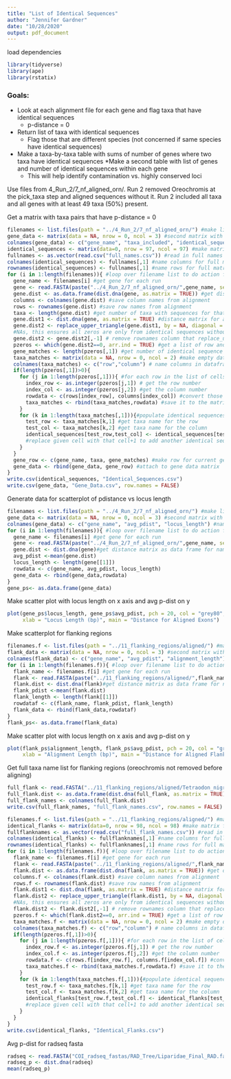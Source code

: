 ```yaml
---
title: "List of Identical Sequences"
author: "Jennifer Gardner"
date: "10/28/2020"
output: pdf_document
---
```

load dependencies
```r
library(tidyverse)
library(ape)
library(rstatix)
```



### Goals:
* Look at each alignment file for each gene and flag taxa that have identical sequences
  * p-distance = 0
* Return list of taxa with identical sequences
  * Flag those that are different species (not concerned if same species have identical sequences)
* Make a taxa-by-taxa table with sums of number of genes where two taxa have identical sequences
*Make a second table with list of genes and number of identical sequences within each gene
  * This will help identify contamination vs. highly conserved loci


Use files from 4_Run_2/7_nf_aligned_orn/. Run 2 removed Oreochromis at the pick_taxa step and aligned sequences without it. Run 2 included all taxa and all genes with at least 49 taxa (50%) present. 

Get a matrix with taxa pairs that have p-distance = 0

```r
filenames <- list.files(path = "../4_Run_2/7_nf_aligned_orn/") #make list of filenames of gene alignment fastas
gene_data <- matrix(data = NA, nrow = 0, ncol = 3) #second matrix with gene info
colnames(gene_data) <- c("gene_name", "taxa_included", "identical_sequences") #naming columns for gene info matrix
identical_sequences <- matrix(data=0, nrow = 97, ncol = 97) #make matrix for tallying identical sequences
fullnames <- as.vector(read.csv("full_names.csv")) #read in full names
colnames(identical_sequences) <- fullnames[,1] #name columns for full matrix
rownames(identical_sequences) <- fullnames[,1] #name rows for full matrix
for (i in 1:length(filenames)){ #loop over filename list to do action for each gene in folder
  gene_name <- filenames[i] #get gene for each run
  gene <- read.FASTA(paste("../4_Run_2/7_nf_aligned_orn/",gene_name, sep = "")) #read in gene alignment
  gene.dist <- as.data.frame(dist.dna(gene, as.matrix = TRUE)) #get distance matrix as data frame for names
  columns <- colnames(gene.dist) #save column names from alignment
  rows <- rownames(gene.dist) #save row names from alignment
  taxa <- length(gene.dist) #get number of taxa with sequences for that gene
  gene.dist1 <- dist.dna(gene, as.matrix = TRUE) #distance matrix for analysis
  gene.dist2 <- replace_upper_triangle(gene.dist1, by = NA, diagonal = FALSE) #replace upper triangle and diagonal with
  #NAs, this ensures all zeros are only from identical sequences without duplicates or self matches
  gene.dist2 <- gene.dist2[,-1] # remove rownames column that replace_upper_triangle generates
  pzeros <- which(gene.dist2==0, arr.ind = TRUE) #get a list of row and column numbers where p-dist = 0
  gene_matches <- length(pzeros[,1]) #get number of identical sequence pairs for this gene
  taxa_matches <- matrix(data = NA, nrow = 0, ncol = 2) #make empty data frame to save taxa matches
  colnames(taxa_matches) <- c("row","column") # name columns in dataframe
  if(length(pzeros[,1])>0){
    for (j in 1:length(pzeros[,1])){ #for each row in the list of cells where p-dist =0
      index_row <- as.integer(pzeros[j,1]) # get the row number
      index_col <- as.integer(pzeros[j,2]) #get the column number
      rowdata <- c(rows[index_row], columns[index_col]) #convert those to taxa names based on row/column names above
      taxa_matches <- rbind(taxa_matches,rowdata) #save it to the matrix created before for loop
    }
    for (k in 1:length(taxa_matches[,1])){#populate identical sequences matrix
      test_row <- taxa_matches[k,1] #get taxa name for the row
      test_col <- taxa_matches[k,2] #get taxa name for the column
      identical_sequences[test_row,test_col] <- identical_sequences[test_row,test_col] +1
      #replace given cell with that cell+1 to add another identical sequence to it.
    }
  }
  gene_row <- c(gene_name, taxa, gene_matches) #make row for current gene
  gene_data <- rbind(gene_data, gene_row) #attach to gene data matrix
}
write.csv(identical_sequences, "Identical_Sequences.csv")
write.csv(gene_data, "Gene_Data.csv", row.names = FALSE)
```


Generate data for scatterplot of pdistance vs locus length
```r
filenames <- list.files(path = "../4_Run_2/7_nf_aligned_orn/") #make list of filenames of gene alignment fastas
gene_data <- matrix(data = NA, nrow = 0, ncol = 3) #second matrix with gene info
colnames(gene_data) <- c("gene_name", "avg_pdist", "locus_length") #naming columns for gene info matrix
for (i in 1:length(filenames)){ #loop over filename list to do action for each gene in folder
  gene_name <- filenames[i] #get gene for each run
  gene <- read.FASTA(paste("../4_Run_2/7_nf_aligned_orn/",gene_name, sep = "")) #read in gene alignment
  gene.dist <- dist.dna(gene)#get distance matrix as data frame for names
  avg_pdist <-mean(gene.dist)
  locus_length <- length(gene[[1]])
  rowdata <- c(gene_name, avg_pdist, locus_length)
  gene_data <- rbind(gene_data,rowdata)
}
gene_ps<- as.data.frame(gene_data)

```

Make scatter plot with locus length on x axis and avg p-dist on y
```r
plot(gene_ps$locus_length, gene_ps$avg_pdist, pch = 20, col = "grey80", ylab = "Average P-Distance",
     xlab = "Locus Length (bp)", main = "Distance for Aligned Exons")
```

Make scatterplot for flanking regions
```r
filenames.f <- list.files(path = "../11_flanking_regions/aligned/") #make list of filenames of gene alignment fastas
flank_data <- matrix(data = NA, nrow = 0, ncol = 3) #second matrix with gene info
colnames(flank_data) <- c("gene_name", "avg_pdist", "alignment_length") #naming columns for gene info matrix
for (i in 1:length(filenames.f)){ #loop over filename list to do action for each gene in folder
  flank_name <- filenames.f[i] #get gene for each run
  flank <- read.FASTA(paste("../11_flanking_regions/aligned/",flank_name, sep = "")) #read in gene alignment
  flank.dist <- dist.dna(flank)#get distance matrix as data frame for names
  flank_pdist <-mean(flank.dist)
  flank_length <- length(flank[[1]])
  rowdataf <- c(flank_name, flank_pdist, flank_length)
  flank_data <- rbind(flank_data,rowdataf)
}
flank_ps<- as.data.frame(flank_data)

```

Make scatter plot with locus length on x axis and avg p-dist on y
```r
plot(flank_ps$alignment_length, flank_ps$avg_pdist, pch = 20, col = "grey80", ylab = "Average P-Distance",
     xlab = "Alignment Length (bp)", main = "Distance for Aligned Flanking Regions")
```

Get full taxa name list for flanking regions (oreochromis not removed before aligning)
```r
full_flank <- read.FASTA("../11_flanking_regions/aligned/Tetraodon_nigroviridis.9.948265.948133.aln.fas")
full_flank.dist <- as.data.frame(dist.dna(full_flank, as.matrix = TRUE))
full_flank_names <- colnames(full_flank.dist)
write.csv(full_flank_names, "full_flank_names.csv", row.names = FALSE)
```


```r
filenames.f <- list.files(path = "../11_flanking_regions/aligned/") #make list of filenames of gene alignment fastas
identical_flanks <- matrix(data=0, nrow = 98, ncol = 98) #make matrix for tallying identical sequences
fullflanknames <- as.vector(read.csv("full_flank_names.csv")) #read in full names
colnames(identical_flanks) <- fullflanknames[,1] #name columns for full matrix
rownames(identical_flanks) <- fullflanknames[,1] #name rows for full matrix
for (i in 1:length(filenames.f)){ #loop over filename list to do action for each gene in folder
  flank_name <- filenames.f[i] #get gene for each run
  flank <- read.FASTA(paste("../11_flanking_regions/aligned/",flank_name, sep = "")) #read in gene alignment
  flank.dist <- as.data.frame(dist.dna(flank, as.matrix = TRUE)) #get distance matrix as data frame for names
  columns.f <- colnames(flank.dist) #save column names from alignment
  rows.f <- rownames(flank.dist) #save row names from alignment
  flank.dist1 <- dist.dna(flank, as.matrix = TRUE) #distance matrix for analysis
  flank.dist2 <- replace_upper_triangle(flank.dist1, by = NA, diagonal = FALSE) #replace upper triangle and diagonal with
  #NAs, this ensures all zeros are only from identical sequences without duplicates or self matches
  flank.dist2 <- flank.dist2[,-1] # remove rownames column that replace_upper_triangle generates
  pzeros.f <- which(flank.dist2==0, arr.ind = TRUE) #get a list of row and column numbers where p-dist = 0
  taxa_matches.f <- matrix(data = NA, nrow = 0, ncol = 2) #make empty data frame to save taxa matches
  colnames(taxa_matches.f) <- c("row","column") # name columns in dataframe
  if(length(pzeros.f[,1])>0){
    for (j in 1:length(pzeros.f[,1])){ #for each row in the list of cells where p-dist =0
      index_row.f <- as.integer(pzeros.f[j,1]) # get the row number
      index_col.f <- as.integer(pzeros.f[j,2]) #get the column number
      rowdata.f <- c(rows.f[index_row.f], columns.f[index_col.f]) #convert those to taxa names based on row/column names above
      taxa_matches.f <- rbind(taxa_matches.f,rowdata.f) #save it to the matrix created before for loop
    }
    for (k in 1:length(taxa_matches.f[,1])){#populate identical sequences matrix
      test_row.f <- taxa_matches.f[k,1] #get taxa name for the row
      test_col.f <- taxa_matches.f[k,2] #get taxa name for the column
      identical_flanks[test_row.f,test_col.f] <- identical_flanks[test_row.f,test_col.f] +1
      #replace given cell with that cell+1 to add another identical sequence to it.
    }
  }
}
write.csv(identical_flanks, "Identical_Flanks.csv")
```


Avg p-dist for radseq fasta
```r
radseq <- read.FASTA("COI_radseq_fastas/RAD_Tree/Liparidae_Final_RAD.fas")
radseq_p <- dist.dna(radseq)
mean(radseq_p)
```



